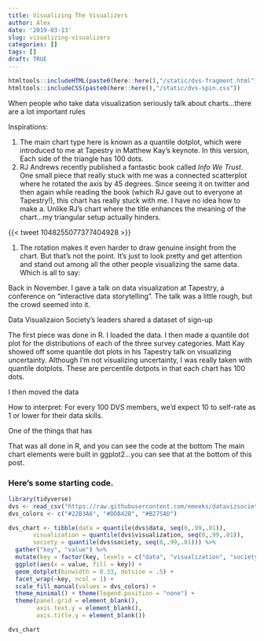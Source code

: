 ```yaml
---
title: Visualizing The Visualizers
author: Alex
date: '2019-03-13'
slug: visualizing-visualizers
categories: []
tags: []
draft: TRUE
---
```



```r
htmltools::includeHTML(paste0(here::here(),"/static/dvs-fragment.html"))
htmltools::includeCSS(paste0(here::here(),"/static/dvs-spin.css"))
```

When people who take data visualization seriously talk about charts...there are a lot important rules

Inspirations:

1. The main chart type here is known as a quantile dotplot, which were introduced to me at Tapestry in Matthew Kay's keynote. In this version, Each side of the triangle has 100 dots.
1. RJ Andrews recently published a fantastic book called *Info We Trust*. One small piece that really stuck with me was a connected scatterplot where he rotated the axis by 45 degrees. Since seeing it on twitter and then again while reading the book (which RJ gave out to everyone at Tapestry!), this chart has really stuck with me. I have no idea how to make a.  Unlike RJ's chart where the title enhances the meaning of the chart...my triangular setup actually hinders.

{{< tweet 1048255077377404928 >}}

1. The rotation makes it even harder to draw genuine insight from the chart.  But that's not the point.  It's just to look pretty and get attention and stand out among all the other people visualizing the same data.  Which is all to say:

Back in November. I gave a talk on data visualization at Tapestry, a conference on "interactive data storytelling". The talk was a little rough, but the crowd seemed into it.

Data Visualizaion Society's leaders shared a dataset of sign-up



The first piece was done in R. I loaded the data.  I then made a quantile dot plot for the distributions of each of the three survey categories. Matt Kay showed off some quantile dot plots in his Tapestry talk on visualizing uncertainty. Although I'm not visualizing uncertainty, I was really taken with quantile dotplots. These are percentile dotpots in that each chart has 100 dots.

I then moved the data

How to interpret: For every 100 DVS members, we'd expect 10 to self-rate as 1 or lower for their data skills.

One of the things that has


That was all done in R, and you can see the code at the bottom The main chart elements were built in ggplot2...you can see that at the bottom of this post.



### Here's some starting code.
```r
library(tidyverse)
dvs <- read_csv("https://raw.githubusercontent.com/emeeks/datavizsociety/master/challenge_data/dvs_challenge_1_membership_time_space.csv")
dvs_colors <- c("#22B3A6", "#DDB42B", "#B275AD")

dvs_chart <- tibble(data = quantile(dvs$data, seq(0,.99,.01)),
       visualization = quantile(dvs$visualization, seq(0,.99,.01)),
       society = quantile(dvs$society, seq(0,.99,.01))) %>%
  gather("key", "value") %>%
  mutate(key = factor(key, levels = c("data", "visualization", "society"))) %>%
  ggplot(aes(x = value, fill = key)) +
  geom_dotplot(binwidth = 0.33, dotsize = .5) +
  facet_wrap(~key, ncol = 1) +
  scale_fill_manual(values = dvs_colors) +
  theme_minimal() + theme(legend.position = "none") +
  theme(panel.grid = element_blank(),
        axis.text.y = element_blank(),
        axis.title.y = element_blank())

dvs_chart
```



